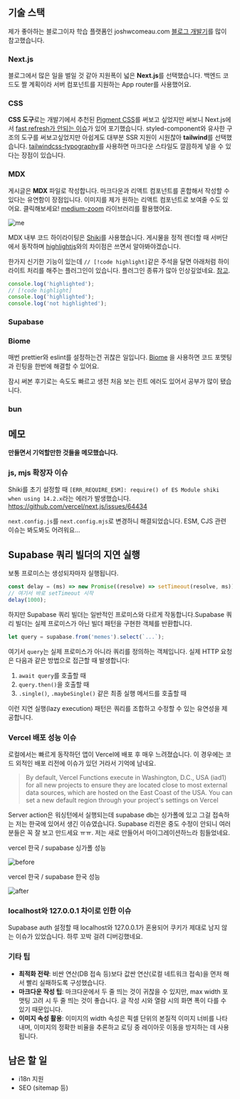 ## 기술 스택

제가 좋아하는 블로그이자 학습 플랫폼인 joshwcomeau.com
[블로그 개발기](https://www.joshwcomeau.com/blog/how-i-built-my-blog-v2/)를 많이
참고했습니다.

### Next.js

블로그에서 많은 일을 벌일 것 같아 지원폭이 넓은 **Next.js**를 선택했습니다.
백엔드 코드도 짤 계획이라 서버 컴포넌트를 지원하는 App router를 사용했어요.

### CSS

**CSS 도구**로는 개발기에서 추천된
[Pigment CSS](https://mui.com/blog/introducing-pigment-css/)를 써보고 싶었지만
써보니 Next.js에서
[fast refresh가 안되는 이슈](https://github.com/mui/pigment-css/issues/303)가
있어 포기했습니다. styled-component와 유사한 구조의 도구를 써보고싶었지만
아쉽게도 대부분 SSR 지원이 시원찮아 **tailwind**를 선택했습니다.
[tailwindcss-typography](https://github.com/tailwindlabs/tailwindcss-typography)를
사용하면 마크다운 스타일도 깔끔하게 넣을 수 있다는 장점이 있습니다.

### MDX

게시글은 **MDX** 파일로 작성합니다. 마크다운과 리액트 컴포넌트를 혼합해서 작성할
수 있다는 유연함이 장점입니다. 이미지를 제가 원하는 리액트 컴포넌트로 보여줄
수도 있어요. 클릭해보세요!
[medium-zoom](https://github.com/francoischalifour/medium-zoom) 라이브러리를
활용했어요.

<Image src={me} alt="me" className="aspect-[16/9] object-cover" />

MDX 내부 코드 하이라이팅은 [Shiki](https://shiki.style/)를 사용했습니다.
게시물을 정적 렌더할 때 서버단에서 동작하며
[highlightjs](https://highlightjs.org/)와의 차이점은 쓰면서 알아봐야겠습니다.

한가지 신기한 기능이 있는데 `// [!code highlight]`같은 주석을 달면 아래처럼
하이라이트 처리를 해주는 플러그인이 있습니다. 플러그인 종류가 많아 인상깊었네요.
[참고](https://shiki.style/packages/transformers).

```js
console.log('highlighted');
// [!code highlight]
console.log('highlighted');
console.log('not highlighted');
```

### Supabase

### Biome

매번 prettier와 eslint를 설정하는건 귀찮은 일입니다.
[Biome](https://biomejs.dev/) 을 사용하면 코드 포맷팅과 린팅을 한번에 해결할 수
있어요.

잠시 써본 후기로는 속도도 빠르고 생전 처음 보는 린트 에러도 있어서 공부가 많이
됐습니다.

### bun

## 메모

**만들면서 기억할만한 것들을 메모했습니다.**

### js, mjs 확장자 이슈

Shiki를 초기 설정할 때
`[ERR_REQUIRE_ESM]: require() of ES Module shiki when using 14.2.x`라는 에러가
발생했습니다. https://github.com/vercel/next.js/issues/64434

`next.config.js`를 `next.config.mjs`로 변경하니 해결되었습니다. ESM, CJS 관련
이슈는 봐도봐도 어려워요...

## Supabase 쿼리 빌더의 지연 실행

보통 프로미스는 생성되자마자 실행됩니다.

```js
const delay = (ms) => new Promise((resolve) => setTimeout(resolve, ms));
// 여기서 바로 setTimeout 시작
delay(1000);
```

하지만 Supabase 쿼리 빌더는 일반적인 프로미스와 다르게 작동합니다.Supabase 쿼리
빌더는 실제 프로미스가 아닌 빌더 패턴을 구현한 객체를 반환합니다.

```typescript
let query = supabase.from('memes').select(`...`);
```

여기서 `query`는 실제 프로미스가 아니라 쿼리를 정의하는 객체입니다. 실제 HTTP
요청은 다음과 같은 방법으로 접근할 때 발생합니다:

1. `await query`를 호출할 때
2. `query.then()`을 호출할 때
3. `.single()`, `.maybeSingle()` 같은 최종 실행 메서드를 호출할 때

이런 지연 실행(lazy execution) 패턴은 쿼리를 조합하고 수정할 수 있는 유연성을
제공합니다.

### Vercel 배포 성능 이슈

로컬에서는 빠르게 동작하던 앱이 Vercel에 배포 후 매우 느려졌습니다. 이 경우에는
코드 외적인 배포 리전에 이슈가 있던 거라서 기억에 남네요.

> By default, Vercel Functions execute in Washington, D.C., USA (iad1) for all
> new projects to ensure they are located close to most external data sources,
> which are hosted on the East Coast of the USA. You can set a new default
> region through your project's settings on Vercel

Server action은 워싱턴에서 실행되는데 supabase db는 싱가폴에 있고 그걸 접속하는
저는 한국에 있어서 생긴 이슈였습니다. Supabase 리전은 중도 수정이 안되니
여러분들은 꼭 잘 보고 만드세요 ㅠㅠ. 저는 새로 만들어서 마이그레이션하느라
힘들었네요.

vercel 한국 / supabase 싱가폴 성능

<Image src={before} alt="before" />

vercel 한국 / supabase 한국 성능

<Image src={after} alt="after" />

### localhost와 127.0.0.1 차이로 인한 이슈

Supabase auth 설정할 때 localhost와 127.0.0.1가 혼용되어 쿠키가 제대로 남지 않는
이슈가 있었습니다. 하루 꼬박 걸려 디버깅했네요.

### 기타 팁

- **최적화 전략**: 비싼 연산(DB 접속 등)보다 값싼 연산(로컬 네트워크 접속)을
  먼저 해서 빨리 실패하도록 구성했습니다.
- **마크다운 작성 팁**: 마크다운에서 두 줄 띄는 것이 귀찮을 수 있지만, max width
  포맷팅 고려 시 두 줄 띄는 것이 좋습니다. 글 작성 시와 열람 시의 화면 폭이 다를
  수 있기 때문입니다.
- **이미지 속성 활용**: 이미지의 width 속성은 픽셀 단위의 본질적 이미지 너비를
  나타내며, 이미지의 정확한 비율을 추론하고 로딩 중 레이아웃 이동을 방지하는 데
  사용됩니다.

## 남은 할 일

- i18n 지원
- SEO (sitemap 등)
